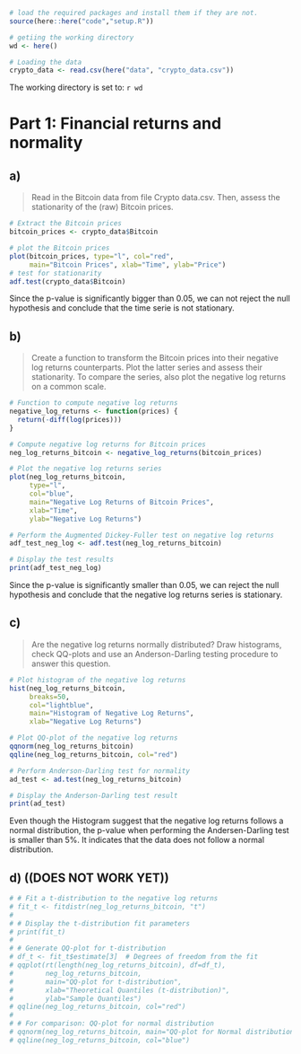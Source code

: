 ```r
# load the required packages and install them if they are not.
source(here::here("code","setup.R"))

# getiing the working directory
wd <- here()

# Loading the data
crypto_data <- read.csv(here("data", "crypto_data.csv"))
```

The working directory is set to: `r wd`

# Part 1: Financial returns and normality

## a)

> Read in the Bitcoin data from file Crypto data.csv. Then, assess the stationarity of the (raw)
Bitcoin prices.

```r
# Extract the Bitcoin prices
bitcoin_prices <- crypto_data$Bitcoin

# plot the Bitcoin prices
plot(bitcoin_prices, type="l", col="red", 
     main="Bitcoin Prices", xlab="Time", ylab="Price")
# test for stationarity
adf.test(crypto_data$Bitcoin)
```

Since the p-value is significantly bigger than 0.05, we can not reject the null hypothesis and conclude that the time serie is not stationary.

## b)

> Create a function to transform the Bitcoin prices into their negative log returns counterparts. Plot
the latter series and assess their stationarity. To compare the series, also plot the negative log
returns on a common scale.

```r
# Function to compute negative log returns
negative_log_returns <- function(prices) {
  return(-diff(log(prices)))
}

# Compute negative log returns for Bitcoin prices
neg_log_returns_bitcoin <- negative_log_returns(bitcoin_prices)

# Plot the negative log returns series
plot(neg_log_returns_bitcoin,
     type="l",
     col="blue", 
     main="Negative Log Returns of Bitcoin Prices", 
     xlab="Time",
     ylab="Negative Log Returns")

# Perform the Augmented Dickey-Fuller test on negative log returns
adf_test_neg_log <- adf.test(neg_log_returns_bitcoin)

# Display the test results
print(adf_test_neg_log)
```

Since the p-value is significantly smaller than 0.05, we can reject the null hypothesis and conclude that the negative log returns series is stationary.

## c)

> Are the negative log returns normally distributed? Draw histograms, check QQ-plots and use an
Anderson-Darling testing procedure to answer this question.

```r
# Plot histogram of the negative log returns
hist(neg_log_returns_bitcoin,
     breaks=50,
     col="lightblue", 
     main="Histogram of Negative Log Returns",
     xlab="Negative Log Returns")

# Plot QQ-plot of the negative log returns
qqnorm(neg_log_returns_bitcoin)
qqline(neg_log_returns_bitcoin, col="red")

# Perform Anderson-Darling test for normality
ad_test <- ad.test(neg_log_returns_bitcoin)

# Display the Anderson-Darling test result
print(ad_test)
```

Even though the Histogram suggest that the negative log returns follows a normal distribution, the p-value when performing the Andersen-Darling test is smaller than 5%. It indicates that the data does not follow a normal distribution.

## d) ((DOES NOT WORK YET))

```r
# # Fit a t-distribution to the negative log returns
# fit_t <- fitdistr(neg_log_returns_bitcoin, "t")
# 
# # Display the t-distribution fit parameters
# print(fit_t)
# 
# # Generate QQ-plot for t-distribution
# df_t <- fit_t$estimate[3]  # Degrees of freedom from the fit
# qqplot(rt(length(neg_log_returns_bitcoin), df=df_t), 
#        neg_log_returns_bitcoin, 
#        main="QQ-plot for t-distribution", 
#        xlab="Theoretical Quantiles (t-distribution)", 
#        ylab="Sample Quantiles")
# qqline(neg_log_returns_bitcoin, col="red")
# 
# # For comparison: QQ-plot for normal distribution
# qqnorm(neg_log_returns_bitcoin, main="QQ-plot for Normal distribution")
# qqline(neg_log_returns_bitcoin, col="blue")
```

